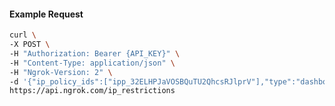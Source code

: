 #### Example Request

```bash
curl \
-X POST \
-H "Authorization: Bearer {API_KEY}" \
-H "Content-Type: application/json" \
-H "Ngrok-Version: 2" \
-d '{"ip_policy_ids":["ipp_32ELHPJaVOSBQuTU2QhcsRJlprV"],"type":"dashboard"}' \
https://api.ngrok.com/ip_restrictions
```
